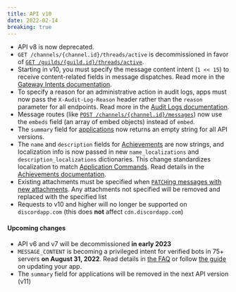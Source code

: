 ```yaml
---
title: API v10
date: 2022-02-14
breaking: true
---
```


- API v8 is now deprecated.
- `GET /channels/{channel.id}/threads/active` is decommissioned in favor of [`GET /guilds/{guild.id}/threads/active`](#DOCS_RESOURCES_GUILD/list-active-guild-threads).
- Starting in v10, you must specify the message content intent (`1 << 15`) to receive content-related fields in message dispatches. Read more in the [Gateway Intents documentation](#DOCS_TOPICS_GATEWAY/gateway-intents).
- To specify a reason for an administrative action in audit logs, apps must now pass the `X-Audit-Log-Reason` header rather than the `reason` parameter for all endpoints. Read more in the [Audit Logs documentation](#DOCS_RESOURCES_AUDIT_LOG).
- Message routes (like [`POST /channels/{channel.id}/messages`](#DOCS_RESOURCES_CHANNEL/create-message)) now use the `embeds` field (an array of embed objects) instead of `embed`.
- The `summary` field for [applications](#DOCS_RESOURCES_APPLICATION) now returns an empty string for all API versions.
- The `name` and `description` fields for [Achievements](#DOCS_GAME_SDK_ACHIEVEMENTS/data-models-achievement-struct) are now strings, and localization info is now passed in new `name_localizations` and `description_localizations` dictionaries. This change standardizes localization to match [Application Commands](#DOCS_INTERACTIONS_APPLICATION_COMMANDS/localization). Read details in the [Achievements documentation](#DOCS_GAME_SDK_ACHIEVEMENTS/data-models-achievement-struct).
- Existing attachments must be specified when [`PATCH`ing messages with new attachments](#DOCS_REFERENCE/editing-message-attachments). Any attachments not specified will be removed and replaced with the specified list
- Requests to v10 and higher will no longer be supported on `discordapp.com` (this does **not** affect `cdn.discordapp.com`)

#### Upcoming changes

- API v6 and v7 will be decommissioned **in early 2023**
- `MESSAGE_CONTENT` is becoming a privileged intent for verified bots in 75+ servers **on August 31, 2022**. Read details in [the FAQ](https://support-dev.discord.com/hc/en-us/articles/4404772028055-Message-Content-Privileged-Intent-FAQ) or follow [the guide](#DOCS_TUTORIALS_UPGRADING_TO_APPLICATION_COMMANDS) on updating your app.
- The `summary` field for applications will be removed in the next API version (v11)